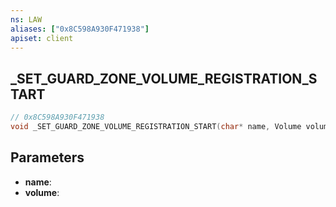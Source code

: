 ```yaml
---
ns: LAW
aliases: ["0x8C598A930F471938"]
apiset: client
---
```

## _SET_GUARD_ZONE_VOLUME_REGISTRATION_START

```c
// 0x8C598A930F471938
void _SET_GUARD_ZONE_VOLUME_REGISTRATION_START(char* name, Volume volume);
```


## Parameters
* **name**:
* **volume**: